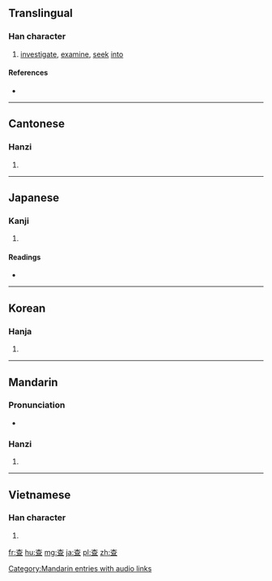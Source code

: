{{delete|It is not so required}}
{{also|査}}
==Translingual==

===Han character===
{{Han char|rn=75|rad=木|as=05|sn=9|four=4010<sub>7</sub>|canj=木日一 (DAM)}}

# [[investigate]], [[examine]], [[seek]] [[into]]

====References====
* {{Han ref|kx=0520.070|dkj=14643|dj=0908.060|hdz=21181.070|uh=67E5|ud=26597|bh=AC64|bd=44132}}

----

==Cantonese==

===Hanzi===
{{yue-hanzi|jyut=|y=[[cha4]]}}

# {{defn|lang=yue|sort=木05}}

----

==Japanese==

===Kanji===
{{ja-kanji|grade=|rs=木05}}

# {{defn|lang=ja|sort=木05}}

====Readings====
* {{ja-readings|on=[[さ]] (sa)|kun=[[しらべる]] (shiraberu)}}

----

==Korean==

===Hanja===
{{ko-hanja|hangeul=사|eumhun=|rv=sa|mr=sa|y=sa}}

# {{defn|lang=ko|sort=木05}}

----

==Mandarin==

===Pronunciation===
* {{audio|zh-chá.ogg|audio}}

===Hanzi===
{{cmn-hanzi|pin=[[chá]] ([[cha2]]), [[zhā]] ([[zha1]])|wg=[[ch'a2|ch'a<sup>2</sup>]], [[cha1|cha<sup>1</sup>]]}}

# {{defn|lang=cmn|sort=木05}}

[[Category:Mandarin entries with audio links]]

----

==Vietnamese==

===Han character===
{{vi-hantu|[[tra]], [[già]]|rs=木05}}

# {{defn|lang=vi|sort=木05}}

[[fr:查]]
[[hu:查]]
[[mg:查]]
[[ja:查]]
[[pl:查]]
[[zh:查]]